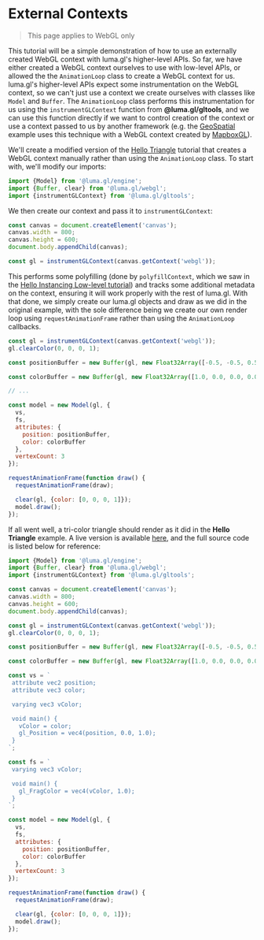 # External Contexts

> This page applies to WebGL only

This tutorial will be a simple demonstration of how to use an externally created WebGL context with luma.gl's higher-level APIs. So far, we have either created a WebGL context ourselves to use with low-level APIs, or allowed the the `AnimationLoop` class to create a WebGL context for us. luma.gl's higher-level APIs expect some instrumentation on the WebGL context, so we can't just use a context we create ourselves with classes like `Model` and `Buffer`. The `AnimationLoop` class performs this instrumentation for us using the `instrumentGLContext` function from **@luma.gl/gltools**, and we can use this function directly if we want to control creation of the context or use a context passed to us by another framework (e.g. the [GeoSpatial](/examples/showcase/geospatial) example uses this technique with a WebGL context created by [MapboxGL](https://docs.mapbox.com/mapbox-gl-js/api/)).

We'll create a modified version of the [Hello Triangle](/docs/getting-started/hello-triangle) tutorial that creates a WebGL context manually rather than using the `AnimationLoop` class. To start with, we'll modify our imports:

```js
import {Model} from '@luma.gl/engine';
import {Buffer, clear} from '@luma.gl/webgl';
import {instrumentGLContext} from '@luma.gl/gltools';
```

We then create our context and pass it to `instrumentGLContext`:

```js
const canvas = document.createElement('canvas');
canvas.width = 800;
canvas.height = 600;
document.body.appendChild(canvas);

const gl = instrumentGLContext(canvas.getContext('webgl'));
```

This performs some polyfilling (done by `polyfillContext`, which we saw in the [Hello Instancing Low-level tutorial](/docs/getting-started/hello-instancing-low)) and tracks some additional metadata on the context, ensuring it will work properly with the rest of luma.gl. With that done, we simply create our luma.gl objects and draw as we did in the original example, with the sole difference being we create our own render loop using `requestAnimationFrame` rather than using the `AnimationLoop` callbacks.

```js
const gl = instrumentGLContext(canvas.getContext('webgl'));
gl.clearColor(0, 0, 0, 1);

const positionBuffer = new Buffer(gl, new Float32Array([-0.5, -0.5, 0.5, -0.5, 0.0, 0.5]));

const colorBuffer = new Buffer(gl, new Float32Array([1.0, 0.0, 0.0, 0.0, 1.0, 0.0, 0.0, 0.0, 1.0]));

// ...

const model = new Model(gl, {
  vs,
  fs,
  attributes: {
    position: positionBuffer,
    color: colorBuffer
  },
  vertexCount: 3
});

requestAnimationFrame(function draw() {
  requestAnimationFrame(draw);

  clear(gl, {color: [0, 0, 0, 1]});
  model.draw();
});
```

If all went well, a tri-color triangle should render as it did in the **Hello Triangle** example. A live version is available [here](/examples/getting-started/external-context), and the full source code is listed below for reference:

```js
import {Model} from '@luma.gl/engine';
import {Buffer, clear} from '@luma.gl/webgl';
import {instrumentGLContext} from '@luma.gl/gltools';

const canvas = document.createElement('canvas');
canvas.width = 800;
canvas.height = 600;
document.body.appendChild(canvas);

const gl = instrumentGLContext(canvas.getContext('webgl'));
gl.clearColor(0, 0, 0, 1);

const positionBuffer = new Buffer(gl, new Float32Array([-0.5, -0.5, 0.5, -0.5, 0.0, 0.5]));

const colorBuffer = new Buffer(gl, new Float32Array([1.0, 0.0, 0.0, 0.0, 1.0, 0.0, 0.0, 0.0, 1.0]));

const vs = `
 attribute vec2 position;
 attribute vec3 color;

 varying vec3 vColor;

 void main() {
   vColor = color;
   gl_Position = vec4(position, 0.0, 1.0);
 }
`;

const fs = `
 varying vec3 vColor;

 void main() {
   gl_FragColor = vec4(vColor, 1.0);
 }
`;

const model = new Model(gl, {
  vs,
  fs,
  attributes: {
    position: positionBuffer,
    color: colorBuffer
  },
  vertexCount: 3
});

requestAnimationFrame(function draw() {
  requestAnimationFrame(draw);

  clear(gl, {color: [0, 0, 0, 1]});
  model.draw();
});
```
